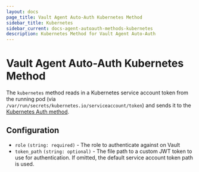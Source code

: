 ```yaml
---
layout: docs
page_title: Vault Agent Auto-Auth Kubernetes Method
sidebar_title: Kubernetes
sidebar_current: docs-agent-autoauth-methods-kubernetes
description: Kubernetes Method for Vault Agent Auto-Auth
---
```


# Vault Agent Auto-Auth Kubernetes Method

The `kubernetes` method reads in a Kubernetes service account token from the
running pod (via `/var/run/secrets/kubernetes.io/serviceaccount/token`) and
sends it to the [Kubernetes Auth
method](https://www.vaultproject.io/docs/auth/kubernetes.html).

## Configuration

- `role` `(string: required)` - The role to authenticate against on Vault
- `token_path` `(string: optional)` - The file path to a custom JWT token to use
  for authentication. If omitted, the default service account token path is used.
